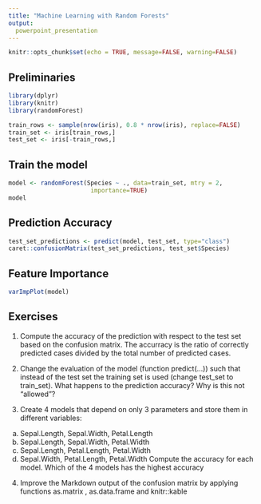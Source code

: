 ```yaml
---
title: "Machine Learning with Random Forests"
output:
  powerpoint_presentation
---
```


```r
knitr::opts_chunk$set(echo = TRUE, message=FALSE, warning=FALSE)
```

## Preliminaries

```r
library(dplyr)
library(knitr)
library(randomForest)

train_rows <- sample(nrow(iris), 0.8 * nrow(iris), replace=FALSE)
train_set <- iris[train_rows,]
test_set <- iris[-train_rows,]

```

## Train the model

```r
model <- randomForest(Species ~ ., data=train_set, mtry = 2,
                       importance=TRUE)
model
```

## Prediction Accuracy

```r
test_set_predictions <- predict(model, test_set, type="class")
caret::confusionMatrix(test_set_predictions, test_set$Species)
```

## Feature Importance

```r
varImpPlot(model)
```

## Exercises

1. Compute the accuracy of the prediction with respect to the test set based
on the confusion matrix.
The accurracy is the ratio of correctly predicted cases divided by the total number of predicted cases.

2. Change the evaluation of the model (function predict(...)) such that instead
of the test set the training set is used (change test_set to train_set).
What happens to the prediction accuracy? Why is this not "allowed"?

3. Create 4 models that depend on only 3 parameters and store them in different variables:
a) Sepal.Length, Sepal.Width, Petal.Length
b) Sepal.Length, Sepal.Width, Petal.Width
c) Sepal.Length, Petal.Length, Petal.Width
d) Sepal.Width, Petal.Length, Petal.Width
Compute the accuracy for each model. Which of the 4 models has the 
highest accuracy

4) Improve the Markdown output of the confusion matrix by applying functions
as.matrix , as.data.frame and knitr::kable



